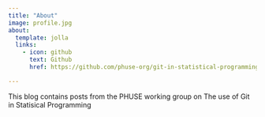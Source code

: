 ```yaml
---
title: "About"
image: profile.jpg
about:
  template: jolla
  links:
    - icon: github
      text: Github
      href: https://github.com/phuse-org/git-in-statistical-programming

---
```


This blog contains posts from the PHUSE working group on The use of Git in Statisical Programming